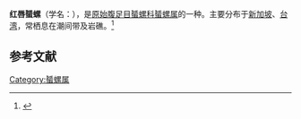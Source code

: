 {{Speciesbox
| name = 红唇蜑螺
| image = Nerita signata 01.JPG
| image_width = 220px
| image2 = Nerita signata 02.jpg
| image_width2 = 300px
| genus = Nerita
| species = reticulata
| authority = Karsten, 1789
}}
'''红唇蜑螺'''（学名：''{{lang|la|Nerita reticulata}}''），是[[原始腹足目|原始腹足目]][[蜑螺科|蜑螺科]][[蜑螺属|蜑螺属]]的一种。主要分布于[[新加坡|新加坡]]、[[台湾|台湾]]，常栖息在潮间带及岩礁。<ref>{{cite web|url=http://shell.sinica.edu.tw/chinese/shellbase_detail.php?science_no=202|title=国际贝库：红唇蜑螺|publisher=台湾贝类资料库|accessdate=2009-08-11|archive-date=2016-03-04|archive-url=https://web.archive.org/web/20160304110149/http://shell.sinica.edu.tw/chinese/shellbase_detail.php?science_no=202|dead-url=no}}</ref>

== 参考文献 ==
{{reflist|2}}
{{Taxonbar|from=Q6996331}}

[[Category:蜑螺属|Category:蜑螺属]]